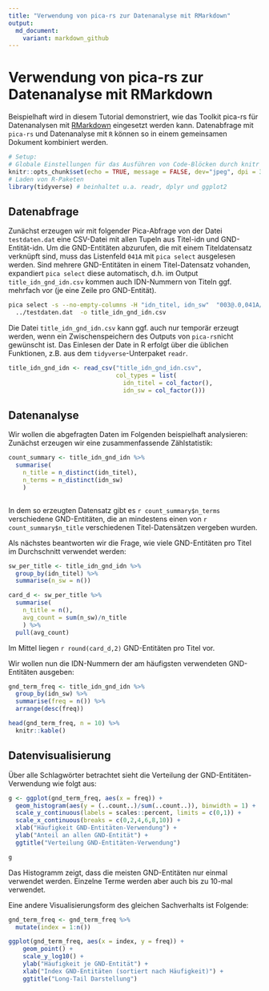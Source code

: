 ```yaml
---
title: "Verwendung von pica-rs zur Datenanalyse mit RMarkdown"
output:
  md_document:
    variant: markdown_github
---
```




# Verwendung von pica-rs zur Datenanalyse mit RMarkdown

Beispielhaft wird in diesem Tutorial demonstriert, wie das Toolkit
pica-rs für Datenanalysen 
mit [RMarkdown](https://rmarkdown.rstudio.com/) eingesetzt werden kann. Datenabfrage mit `pica-rs` und
Datenanalyse mit `R` können so in einem gemeinsamen Dokument kombiniert werden.

```r

# Setup: 
# Globale Einstellungen für das Ausführen von Code-Blöcken durch knitr
knitr::opts_chunk$set(echo = TRUE, message = FALSE, dev="jpeg", dpi = 300, fig.path = "plots/")
# Laden von R-Paketen
library(tidyverse) # beinhaltet u.a. readr, dplyr und ggplot2

```

## Datenabfrage

Zunächst erzeugen wir mit folgender Pica-Abfrage von der Datei `testdaten.dat`
eine CSV-Datei mit allen Tupeln aus Titel-idn und GND-Entität-idn. Um die GND-Entitäten
abzurufen, die mit einem Titeldatensatz verknüpft sind, muss das Listenfeld `041A`
mit `pica select` ausgelesen werden. Sind mehrere GND-Entitäten in einem Titel-Datensatz 
vohanden, expandiert `pica select` diese automatisch, d.h. im Output `title_idn_gnd_idn.csv`
kommen auch IDN-Nummern von Titeln ggf. mehrfach vor (je eine Zeile pro GND-Entität).

```bash

pica select -s --no-empty-columns -H "idn_titel, idn_sw"  "003@.0,041A/*.9" \
  ../testdaten.dat  -o title_idn_gnd_idn.csv 

```

Die Datei `title_idn_gnd_idn.csv` kann ggf. auch nur temporär erzeugt werden,
wenn ein Zwischenspeichern des Outputs von `pica-rs`nicht gewünscht ist.
Das Einlesen der Date in R erfolgt über die üblichen Funktionen, z.B. aus dem
`tidyverse`-Unterpaket `readr`.

```r
title_idn_gnd_idn <- read_csv("title_idn_gnd_idn.csv", 
                              col_types = list(
                                idn_titel = col_factor(),
                                idn_sw = col_factor()))

```

## Datenanalyse

Wir wollen die abgefragten Daten im Folgenden beispielhaft analysieren:
Zunächst erzeugen wir eine zusammenfassende Zählstatistik:

```r
count_summary <- title_idn_gnd_idn %>% 
  summarise(
    n_title = n_distinct(idn_titel), 
    n_terms = n_distinct(idn_sw)
    )
  
```

In dem so erzeugten Datensatz gibt es `r count_summary$n_terms` verschiedene GND-Entitäten, 
die an mindestens einen von  `r count_summary$n_title` verschiedenen Titel-Datensätzen
vergeben wurden. 

Als nächstes beantworten wir die Frage, wie viele GND-Entitäten pro Titel im Durchschnitt
verwendet werden:

```r
sw_per_title <- title_idn_gnd_idn %>% 
  group_by(idn_titel) %>% 
  summarise(n_sw = n())

card_d <- sw_per_title %>% 
  summarise(
    n_title = n(), 
    avg_count = sum(n_sw)/n_title
    ) %>% 
  pull(avg_count)

```

Im Mittel liegen `r round(card_d,2)` GND-Entitäten pro Titel vor.

Wir wollen nun die IDN-Nummern der am häufigsten verwendeten GND-Entitäten ausgeben:

```r
gnd_term_freq <- title_idn_gnd_idn %>% 
  group_by(idn_sw) %>% 
  summarise(freq = n()) %>% 
  arrange(desc(freq))

head(gnd_term_freq, n = 10) %>% 
  knitr::kable()

```

## Datenvisualisierung

Über alle Schlagwörter betrachtet sieht die Verteilung der GND-Entitäten-Verwendung 
wie folgt aus:

```r
g <- ggplot(gnd_term_freq, aes(x = freq)) + 
  geom_histogram(aes(y = (..count..)/sum(..count..)), binwidth = 1) + 
  scale_y_continuous(labels = scales::percent, limits = c(0,1)) + 
  scale_x_continuous(breaks = c(0,2,4,6,8,10)) + 
  xlab("Häufigkeit GND-Entitäten-Verwendung") + 
  ylab("Anteil an allen GND-Entität") + 
  ggtitle("Verteilung GND-Entitäten-Verwendung")

g

```

Das Histogramm zeigt, dass die meisten GND-Entitäten nur einmal verwendet werden. 
Einzelne Terme werden aber auch bis zu 10-mal verwendet. 

Eine andere Visualisierungsform des gleichen Sachverhalts ist Folgende:

```r
gnd_term_freq <- gnd_term_freq %>%
  mutate(index = 1:n())

ggplot(gnd_term_freq, aes(x = index, y = freq)) +
    geom_point() +
    scale_y_log10() +
    ylab("Häufigkeit je GND-Entität") +
    xlab("Index GND-Entitäten (sortiert nach Häufigkeit)") + 
    ggtitle("Long-Tail Darstellung")

``` 

